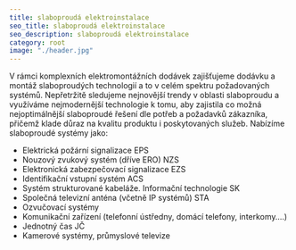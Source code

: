 ```yaml
---
title: slaboproudá elektroinstalace
seo_title: slaboproudá elektroinstalace
seo_description: slaboproudá elektroinstalace
category: root
image: "./header.jpg"
---
```

<p>
V rámci komplexních elektromontážních dodávek zajišťujeme dodávku a montáž slaboproudých technologií a to v celém spektru požadovaných systémů. Nepřetržitě sledujeme nejnovější trendy v oblasti slaboproudu a využíváme nejmodernější technologie k tomu, aby zajistila co možná nejoptimálnější slaboproudé řešení dle potřeb a požadavků zákazníka, přičemž klade důraz na kvalitu produktu i poskytovaných služeb. Nabízíme slaboproudé systémy jako: 
</p>

<ul>
<li>Elektrická požární signalizace EPS </li>
<li>Nouzový zvukový systém (dříve ERO) NZS </li>
<li>Elektronická zabezpečovací signalizace EZS </li>
<li>Identifikační vstupní systém ACS </li>
<li>Systém strukturované kabeláže. Informační technologie SK </li>
<li>Společná televizní anténa (včetně IP systémů) STA </li>
<li>Ozvučovací systémy </li>
<li>Komunikační zařízení (telefonní ústředny, domácí telefony, interkomy….) </li>
<li>Jednotný čas JČ </li>
<li>Kamerové systémy, průmyslové televize </li>
</ul>